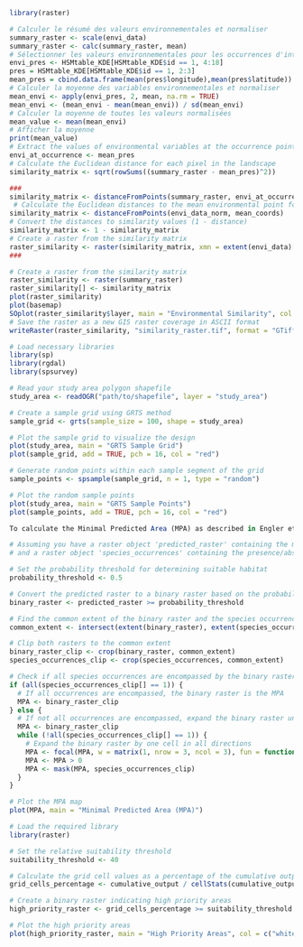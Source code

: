 ```r
library(raster)

# Calculer le résumé des valeurs environnementales et normaliser
summary_raster <- scale(envi_data)
summary_raster <- calc(summary_raster, mean)
# Sélectionner les valeurs environnementales pour les occurrences d'intérêt
envi_pres <- HSMtable_KDE[HSMtable_KDE$id == 1, 4:18]
pres = HSMtable_KDE[HSMtable_KDE$id == 1, 2:3]
mean_pres = cbind.data.frame(mean(pres$longitude),mean(pres$latitude))
# Calculer la moyenne des variables environnementales et normaliser
mean_envi <- apply(envi_pres, 2, mean, na.rm = TRUE)
mean_envi <- (mean_envi - mean(mean_envi)) / sd(mean_envi)
# Calculer la moyenne de toutes les valeurs normalisées
mean_value <- mean(mean_envi)
# Afficher la moyenne
print(mean_value)
# Extract the values of environmental variables at the occurrence point
envi_at_occurrence <- mean_pres
# Calculate the Euclidean distance for each pixel in the landscape
similarity_matrix <- sqrt(rowSums((summary_raster - mean_pres)^2))

###
similarity_matrix <- distanceFromPoints(summary_raster, envi_at_occurrence)
 # Calculate the Euclidean distances to the mean environmental point for each pixel
similarity_matrix <- distanceFromPoints(envi_data_norm, mean_coords)
# Convert the distances to similarity values (1 - distance)
similarity_matrix <- 1 - similarity_matrix
# Create a raster from the similarity matrix
raster_similarity <- raster(similarity_matrix, xmn = extent(envi_data)[1], xmx = extent(envi_data)[2], ymn = extent(envi_data_norm)[3], ymx = extent(envi_data_norm)[4])
###

# Create a raster from the similarity matrix
raster_similarity <- raster(summary_raster)
raster_similarity[] <- similarity_matrix
plot(raster_similarity)
plot(basemap)
SOplot(raster_similarity$layer, main = "Environmental Similarity", col = rev(terrain.colors(100)))
# Save the raster as a new GIS raster coverage in ASCII format
writeRaster(raster_similarity, "similarity_raster.tif", format = "GTiff")
```

```r
# Load necessary libraries
library(sp)
library(rgdal)
library(spsurvey)

# Read your study area polygon shapefile
study_area <- readOGR("path/to/shapefile", layer = "study_area")

# Create a sample grid using GRTS method
sample_grid <- grts(sample_size = 100, shape = study_area)

# Plot the sample grid to visualize the design
plot(study_area, main = "GRTS Sample Grid")
plot(sample_grid, add = TRUE, pch = 16, col = "red")

# Generate random points within each sample segment of the grid
sample_points <- spsample(sample_grid, n = 1, type = "random")

# Plot the random sample points
plot(study_area, main = "GRTS Sample Points")
plot(sample_points, add = TRUE, pch = 16, col = "red")
```

```r
To calculate the Minimal Predicted Area (MPA) as described in Engler et al. (2004), you can use the following code in R:

# Assuming you have a raster object 'predicted_raster' containing the model predictions
# and a raster object 'species_occurrences' containing the presence/absence of species occurrences

# Set the probability threshold for determining suitable habitat
probability_threshold <- 0.5

# Convert the predicted raster to a binary raster based on the probability threshold
binary_raster <- predicted_raster >= probability_threshold

# Find the common extent of the binary raster and the species occurrence raster
common_extent <- intersect(extent(binary_raster), extent(species_occurrences))

# Clip both rasters to the common extent
binary_raster_clip <- crop(binary_raster, common_extent)
species_occurrences_clip <- crop(species_occurrences, common_extent)

# Check if all species occurrences are encompassed by the binary raster
if (all(species_occurrences_clip[] == 1)) {
  # If all occurrences are encompassed, the binary raster is the MPA
  MPA <- binary_raster_clip
} else {
  # If not all occurrences are encompassed, expand the binary raster until they are
  MPA <- binary_raster_clip
  while (!all(species_occurrences_clip[] == 1)) {
    # Expand the binary raster by one cell in all directions
    MPA <- focal(MPA, w = matrix(1, nrow = 3, ncol = 3), fun = function(x) any(x))
    MPA <- MPA > 0
    MPA <- mask(MPA, species_occurrences_clip)
  }
}

# Plot the MPA map
plot(MPA, main = "Minimal Predicted Area (MPA)")
```

```r
# Load the required library
library(raster)

# Set the relative suitability threshold
suitability_threshold <- 40

# Calculate the grid cell values as a percentage of the cumulative output
grid_cells_percentage <- cumulative_output / cellStats(cumulative_output, "sum") * 100

# Create a binary raster indicating high priority areas
high_priority_raster <- grid_cells_percentage >= suitability_threshold

# Plot the high priority areas
plot(high_priority_raster, main = "High Priority Areas", col = c("white", "blue"))

```

